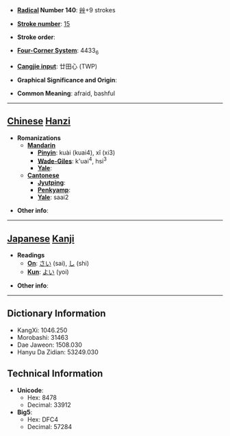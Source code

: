 * '''[[Wiktionary:Chinese radical index| Radical]] Number 140''': [[Wiktionary:Chinese radical index 艸|艸]]+9 strokes

* '''[[Wiktionary:Chinese total strokes index|Stroke number]]''': [[Wiktionary:Chinese total strokes index 15|15]]

* '''Stroke order''': 

* '''[[Wiktionary:Chinese four corner index|Four-Corner System]]''': 4433<sub>6</sub>

* '''[[Wiktionary:Chinese Cangjie index|Cangjie input]]''': 廿田心 (TWP)

* '''Graphical Significance and Origin''': 

* '''Common Meaning''': afraid, bashful

----

== [[Chinese]] [[Hanzi]] ==

* '''Romanizations'''
** '''[[Mandarin]]'''
*** '''[[Pinyin]]''': kuài (kuai4), xǐ (xi3)
*** '''[[Wade-Giles]]''': k'uai<sup>4</sup>, hsi<sup>3</sup>
*** '''[[Yale]]''': 
** '''[[Cantonese]]'''
*** '''[[Jyutping]]''':
*** '''[[Penkyamp]]''': 
*** '''[[Yale]]''': saai2

* '''Other info''': 

----

== [[Japanese]] [[Kanji]] ==

* '''Readings'''
** '''[[On]]''': [[さい]] (sai), [[し]] (shi)
** '''[[Kun]]''': [[よい]] (yoi)

* '''Other info''':  

----

== Dictionary Information ==

* KangXi: 1046.250
* Morobashi: 31463
* Dae Jaweon: 1508.030
* Hanyu Da Zidian: 53249.030

== Technical Information ==

* '''Unicode''':
** Hex: 8478
** Decimal: 33912
* '''Big5''':
** Hex: DFC4
** Decimal: 57284